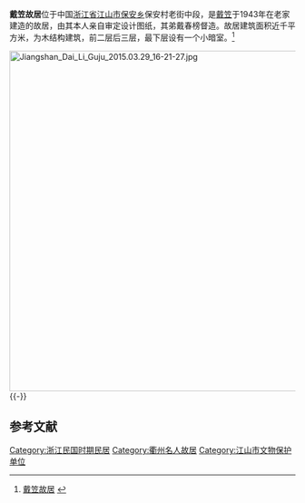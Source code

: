 {{coord|28|23|16|N|118|31|00|E|display=title|scale:100000}}
{{文物保护单位
| 级别 = 市县级
| 省名 = 浙江省
| 市/县名 = 江山市
| 图片 = Jiangshan Dai Li Guju 2015.03.29 16-21-51.jpg
| 名称 = 戴笠故居
| 编号 = 
| 分类 = 
| 所在 = [[保安乡_(江山市)|保安乡]]保安村
| 时代 = 1943年
| 登录 = 2000年6月21日
}}
'''戴笠故居'''位于中国[[浙江省|浙江省]][[江山市|江山市]][[保安乡_(江山市)|保安乡]]保安村老街中段，是[[戴笠|戴笠]]于1943年在老家建造的故居，由其本人亲自审定设计图纸，其弟戴春榜督造。故居建筑面积近千平方米，为木结构建筑，前二层后三层，最下层设有一个小暗室。<ref>[http://www.jsu.gov.cn/Article/ShowArticle.asp?ArticleID=223 戴笠故居] {{webarchive|url=https://web.archive.org/web/20150402181844/http://www.jsu.gov.cn/Article/ShowArticle.asp?ArticleID=223 |date=2015-04-02 }}</ref>

[[File:Jiangshan_Dai_Li_Guju_2015.03.29_16-21-27.jpg|600px]]
{{-}}
==参考文献==
{{commons category|Former residence of Dai Li}}
{{reflist}}

{{DEFAULTSORT:D}}
[[Category:浙江民国时期民居|Category:浙江民国时期民居]]
[[Category:衢州名人故居|Category:衢州名人故居]]
[[Category:江山市文物保护单位|Category:江山市文物保护单位]]